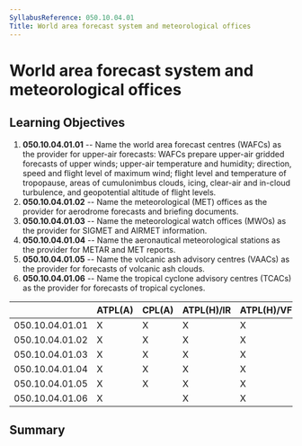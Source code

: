 ```yaml
---
SyllabusReference: 050.10.04.01
Title: World area forecast system and meteorological offices
---
```


# World area forecast system and meteorological offices

## Learning Objectives

1.  **050.10.04.01.01** -- Name the world area forecast centres (WAFCs) as the
    provider for upper-air forecasts: WAFCs prepare upper-air gridded forecasts
    of upper winds; upper-air temperature and humidity; direction, speed and
    flight level of maximum wind; flight level and temperature of tropopause,
    areas of cumulonimbus clouds, icing, clear-air and in-cloud turbulence, and
    geopotential altitude of flight levels.
2.  **050.10.04.01.02** -- Name the meteorological (MET) offices as the provider
    for aerodrome forecasts and briefing documents.
3.  **050.10.04.01.03** -- Name the meteorological watch offices (MWOs) as the
    provider for SIGMET and AIRMET information.
4.  **050.10.04.01.04** -- Name the aeronautical meteorological stations as the
    provider for METAR and MET reports.
5.  **050.10.04.01.05** -- Name the volcanic ash advisory centres (VAACs) as the
    provider for forecasts of volcanic ash clouds.
6.  **050.10.04.01.06** -- Name the tropical cyclone advisory centres (TCACs) as
    the provider for forecasts of tropical cyclones.

|                 | ATPL(A) | CPL(A) | ATPL(H)/IR | ATPL(H)/VFR | CPL(H) | IR  | CBIR(A) |
| --------------- | ------- | ------ | ---------- | ----------- | ------ | --- | ------- |
| 050.10.04.01.01 | X       | X      | X          | X           | X      | X   | X       |
| 050.10.04.01.02 | X       | X      | X          | X           | X      | X   | X       |
| 050.10.04.01.03 | X       | X      | X          | X           | X      | X   |         |
| 050.10.04.01.04 | X       | X      | X          | X           | X      | X   |         |
| 050.10.04.01.05 | X       | X      | X          | X           | X      | X   |         |
| 050.10.04.01.06 | X       |        | X          | X           |        |     |         |

## Summary
